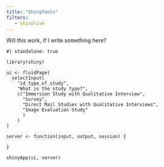 ```yaml
---
title: "ShinyTools"
filters: 
   - shinylive
---
```


Will this work, if I write something here?

```shinylive-r
#| standalone: true

library(shiny)

ui <- fluidPage(
  selectInput(
    "id_type_of_study", 
    "What is the study type?",  
    c("Immersion Study with Qualitative Interview",
      "Survey",
      "Direct Mail Studies with Qualitative Interviews",
      "Image Evaluation Study"
      )
    )
)

server <- function(input, output, session) {
  
}

shinyApp(ui, server)


```
